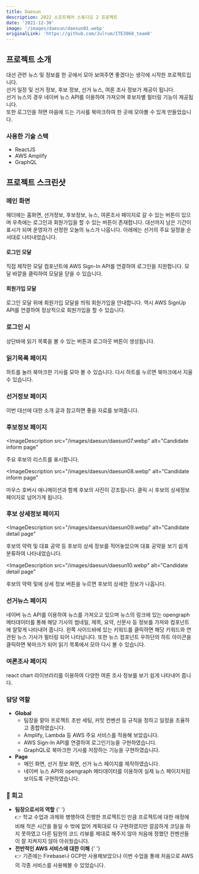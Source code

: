 ```yaml
---
title: Daesun
description: 2022 소프트웨어 스튜디오 2 프로젝트
date: '2021-12-30'
image: '/images/daesun/daesun01.webp'
originalLink: 'https://github.com/Julrum/ITE3068_team8'
---
```


## 프로젝트 소개

대선 관련 뉴스 및 정보를 한 곳에서 모아 보여주면 좋겠다는 생각에 시작한 프로젝트입니다.<br />
선거 일정 및 선거 정보, 후보 정보, 선거 뉴스, 여론 조사 정보가 제공이 됩니다.<br />
선거 뉴스의 경우 네이버 뉴스 API를 이용하여 가져오며 후보자별 필터링 기능이 제공됩니다.<br />
또한 로그인을 하면 마음에 드는 기사를 북마크하여 한 곳에 모아볼 수 있게 만들었습니다.

### 사용한 기술 스택

- ReactJS
- AWS Amplify
- GraphQL

## 프로젝트 스크린샷

### 메인 화면

<ImageDescription src="/images/daesun/daesun01.webp" alt="Main page">
  헤더에는 홈화면, 선거정보, 후보정보, 뉴스, 여론조사 페이지로 갈 수 있는 버튼이
  있으며 우측에는 로그인과 회원가입을 할 수 있는 버튼이 존재합니다. 대선까지
  남은 기간이 표시가 되며 운영자가 선정한 오늘의 뉴스가 나옵니다. 아래에는
  선거의 주요 일정을 순서대로 나타내었습니다.
</ImageDescription>

#### 로그인 모달

<ImageDescription src="/images/daesun/daesun02.webp" alt="Login page">
  직접 제작한 모달 컴포넌트에 AWS Sign-In API를 연결하여 로그인을 지원합니다.
  모달 바깥을 클릭하여 모달을 닫을 수 있습니다.
</ImageDescription>

#### 회원가입 모달

<ImageDescription src="/images/daesun/daesun03.webp" alt="Signup page">
  로그인 모달 위에 회원가입 모달을 띄워 회원가입을 안내합니다. 역시 AWS SignUp
  API를 연결하여 정상적으로 회원가입을 할 수 있습니다.
</ImageDescription>

### 로그인 시

<ImageDescription src="/images/daesun/daesun04.webp" alt="Login page">
  상단바에 읽기 목록을 볼 수 있는 버튼과 로그아웃 버튼이 생성됩니다.
</ImageDescription>

### 읽기목록 페이지

<ImageDescription src="/images/daesun/daesun05.webp" alt="Reading list">
  하트를 눌러 북마크한 기사를 모아 볼 수 있습니다. 다시 하트를 누르면 북마크에서
  지울 수 있습니다.
</ImageDescription>

### 선거정보 페이지

<ImageDescription src="/images/daesun/daesun06.webp" alt="Election inform page">
  이번 대선에 대한 소개 글과 참고하면 좋을 자료를 보여줍니다.
</ImageDescription>

### 후보정보 페이지

<ImageDescription
  src="/images/daesun/daesun07.webp"
  alt="Candidate inform page"
>
  주요 후보의 리스트를 표시합니다.
</ImageDescription>

<ImageDescription
  src="/images/daesun/daesun08.webp"
  alt="Candidate inform page"
>
  마우스 호버시 애니메이션과 함께 후보의 사진이 강조됩니다. 클릭 시 후보의
  상세정보 페이지로 넘어가게 됩니다.
</ImageDescription>

### 후보 상세정보 페이지

<ImageDescription
  src="/images/daesun/daesun09.webp"
  alt="Candidate detail page"
>
  후보의 약력 및 대표 공약 등 후보의 상세 정보를 적어놓았으며 대표 공약을 보기
  쉽게 분류하여 나타내었습니다.
</ImageDescription>

<ImageDescription
  src="/images/daesun/daesun10.webp"
  alt="Candidate detail page"
>
  후보의 약력 및에 상세 정보 버튼을 누르면 후보의 상세한 정보가 나옵니다.
</ImageDescription>

### 선거뉴스 페이지

<ImageDescription src="/images/daesun/daesun11.webp" alt="Election news page">
  네이버 뉴스 API를 이용하여 뉴스를 가져오고 있으며 뉴스의 링크에 있는 opengraph
  메타데이터를 통해 해당 기사의 썸네일, 제목, 요약, 신문사 등 정보를 가져와
  컴포넌트에 알맞게 나타내어 줍니다.
</ImageDescription>

<ImageDescription src="/images/daesun/daesun12.webp" alt="Election news page">
  왼쪽 사이드바에 있는 키워드를 클릭하면 해당 키워드와 연관된 뉴스 기사가 필터링
  되어 나타납니다. 또한 뉴스 컴포넌트 우하단의 하트 아이콘을 클릭하면 북마크가
  되어 읽기 목록에서 모아 다시 볼 수 있습니다.
</ImageDescription>

### 여론조사 페이지

<ImageDescription src="/images/daesun/daesun13.webp" alt="Election poll page">
  react chart 라이브러리를 이용하여 다양한 여론 조사 정보를 보기 쉽게 나타내어
  줍니다.
</ImageDescription>

### 담당 역할

- **Global**
  - 팀장을 맡아 프로젝트 초반 세팅, 커밋 컨벤션 등 규칙을 정하고 일정을 조율하고 종합하였습니다.
  - Amplify, Lambda 등 AWS 주요 서비스를 적용해 보았습니다.
  - AWS Sign-In API를 연결하여 로그인기능을 구현하였습니다.
  - GraphQL로 북마크한 기사를 저장하는 기능을 구현하였습니다.
- **Page**
  - 메인 화면, 선거 정보 화면, 선거 뉴스 페이지를 제작하였습니다.
  - 네이버 뉴스 API와 opengraph 메타데이터를 이용하여 실제 뉴스 페이지처럼 보이도록 구현하였습니다.

### 💬 회고

- **팀장으로서의 역할**
  {' '}
  <aside>
    👉 학교 수업과 과제와 병행하여 진행한 프로젝트인 만큼 프로젝트에 대한 애정에
    비해 적은 시간을 들일 수 밖에 없어 계획대로 다 구현하였지만 깔끔하게 코딩을
    하지 못하였고 다른 팀원의 코드 리뷰를 제대로 해주지 않아 처음에 정했던
    컨벤션들이 잘 지켜지지 않아 아쉬웠습니다.
  </aside>
- **전반적인 AWS 서비스에 대한 이해**
  {' '}
  <aside>
    👉 기존에는 Firebase나 GCP만 사용해보았으나 이번 수업을 통애 처음으로 AWS의
    각종 서비스를 사용해볼 수 있었습니다.
  </aside>
